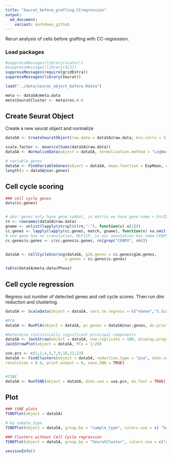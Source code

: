 ```yaml
---
title: "Seurat_before_grafting_CCregression"
output:
  md_document:
    variant: markdown_github
---
```


Rerun analysis of cells before grafting with CC-regression.

### Load packages

``````r
#suppressMessages(library(scater))
#suppressMessages(library(SC3))
suppressMessages(require(gridExtra))
suppressMessages(library(Seurat))
``````


```r
load("../data/seurat_object_before.Rdata")

meta <- dataSA@meta.data
meta$SeuratCluster <- meta$res.0.6

``````

## Create Seurat Object

Create a new seurat object and normalize

```r
dataSA <- CreateSeuratObject(raw.data = dataSA@raw.data, min.cells = 3, min.genes = 200, project = "before_grafting",is.expr=1,meta.data=meta)

scale.factor <- mean(colSums(dataSA@raw.data))
dataSA <- NormalizeData(object = dataSA, normalization.method = "LogNormalize", scale.factor = scale.factor)

# variable genes
dataSA <- FindVariableGenes(object = dataSA, mean.function = ExpMean, dispersion.function = LogVMR, x.low.cutoff = 1, x.high.cutoff = 10, y.cutoff = 1,cex.text.use=0.2)
length(x = dataSA@var.genes)
```

## Cell cycle scoring

```r

### cell cycle genes
data(cc.genes)


# obs! genes only have gene symbol, in matrix we have gene name + EnsID
rn <- rownames(dataSA@raw.data)
gname <- unlist(lapply(strsplit(rn,":"), function(x) x[1]))
cc.genes <- lapply(lapply(cc.genes, match, gname), function(x) na.omit(rn[x]))
# one gene has no translation, MLF1IP, in our annotation has name CENPU
cc.genes$s.genes <- c(cc.genes$s.genes, rn[grep("CENPU", rn)])


dataSA <- CellCycleScoring(dataSA, g2m.genes = cc.genes$g2m.genes,
                          s.genes = cc.genes$s.genes)

table(dataSA@meta.data$Phase)
```

 
 
##  Cell cycle regression 

Regress out number of detected genes and cell cycle scores. Then run dim reduction and clustering.

```r
dataSA <- ScaleData(object = dataSA, vars.to.regress = c("nGene","S.Score","G2M.Score"),display.progress=F)

#PCA
dataSA <- RunPCA(object = dataSA, pc.genes = dataSA@var.genes, do.print = FALSE)

#Determine statistically significant principal components
dataSA <- JackStraw(object = dataSA, num.replicate = 100, display.progress=FALSE)
JackStrawPlot(object = dataSA, PCs = 1:20)

use.pcs <- c(1,2,4,5,7,9,10,12,13)  
dataSA <- FindClusters(object = dataSA, reduction.type = "pca", dims.use = use.pcs, 
resolution = 0.6, print.output = 0, save.SNN = TRUE)


#tSNE
dataSA <- RunTSNE(object = dataSA, dims.use = use.pcs, do.fast = TRUE)

```

## Plot

```r
### tSNE plots
TSNEPlot(object = dataSA)

# by sample_type
TSNEPlot(object = dataSA, group.by = "sample_type", colors.use = c( "hotpink1","grey56"))

### Clusters without Cell Cycle regression
TSNEPlot(object = dataSA, group.by = "SeuratCluster", colors.use = c("green","orange","cyan","yellow2","green4"))
```

```r
sessionInfo()

```